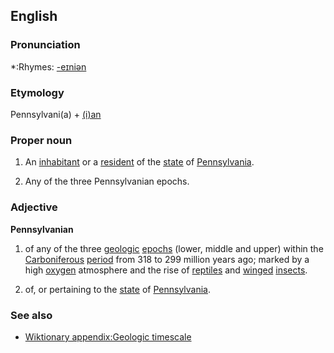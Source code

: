 ==English==

===Pronunciation===
*:Rhymes: [[Rhymes:English:-eɪniən|-eɪniən]]

===Etymology===
Pennsylvani(a) + [[-ian|(i)an]]

===Proper noun===
{{en-proper noun|Pennsylvanians|-}}

# An [[inhabitant]] or a [[resident]] of the [[state]] of [[Pennsylvania]].
# {{geology}} Any of the three Pennsylvanian epochs.

===Adjective===
'''Pennsylvanian'''

# {{geology}} of any of the three [[geologic]] [[epoch]]s (lower, middle and upper) within the [[Carboniferous]] [[period]] from 318 to 299 million years ago; marked by a high [[oxygen]] atmosphere and the rise of [[reptile]]s and [[winged]] [[insects]].
# of, or pertaining to the [[state]] of [[Pennsylvania]].

===See also===
* [[Wiktionary appendix:Geologic timescale]]